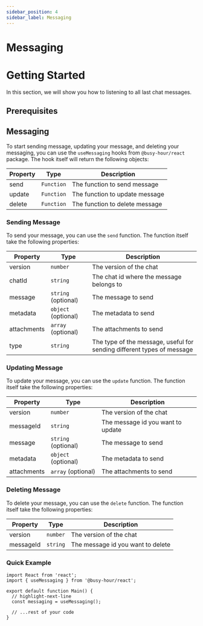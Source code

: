 ```yaml
---
sidebar_position: 4
sidebar_label: Messaging
---
```



# Messaging

# Getting Started

In this section, we will show you how to listening to all last chat messages.

## Prerequisites

<GettingStartedPrerequisites />

## Messaging

To start sending message, updating your message, and deleting your messaging, you can use the `useMessaging` hooks from `@busy-hour/react` package. The hook itself will return the following objects:

| Property | Type       | Description                    |
| -------- | ---------- | ------------------------------ |
| send     | `Function` | The function to send message   |
| update   | `Function` | The function to update message |
| delete   | `Function` | The function to delete message |

### Sending Message

To send your message, you can use the `send` function. The function itself take the following properties:

| Property    | Type                | Description                                                            |
| ----------- | ------------------- | ---------------------------------------------------------------------- |
| version     | `number`            | The version of the chat                                                |
| chatId      | `string`            | The chat id where the message belongs to                               |
| message     | `string` (optional) | The message to send                                                    |
| metadata    | `object` (optional) | The metadata to send                                                   |
| attachments | `array` (optional)  | The attachments to send                                                |
| type        | `string`            | The type of the message, useful for sending different types of message |

### Updating Message

To update your message, you can use the `update` function. The function itself take the following properties:

| Property    | Type                | Description                       |
| ----------- | ------------------- | --------------------------------- |
| version     | `number`            | The version of the chat           |
| messageId   | `string`            | The message id you want to update |
| message     | `string` (optional) | The message to send               |
| metadata    | `object` (optional) | The metadata to send              |
| attachments | `array` (optional)  | The attachments to send           |

### Deleting Message

To delete your message, you can use the `delete` function. The function itself take the following properties:

| Property    | Type                | Description                       |
| ----------- | ------------------- | --------------------------------- |
| version     | `number`            | The version of the chat           |
| messageId   | `string`            | The message id you want to delete |


### Quick Example

```tsx title="src/main.tsx"
import React from 'react';
import { useMessaging } from '@busy-hour/react';

export default function Main() {
  // highlight-next-line
  const messaging = useMessaging();

  // ...rest of your code
}
```

